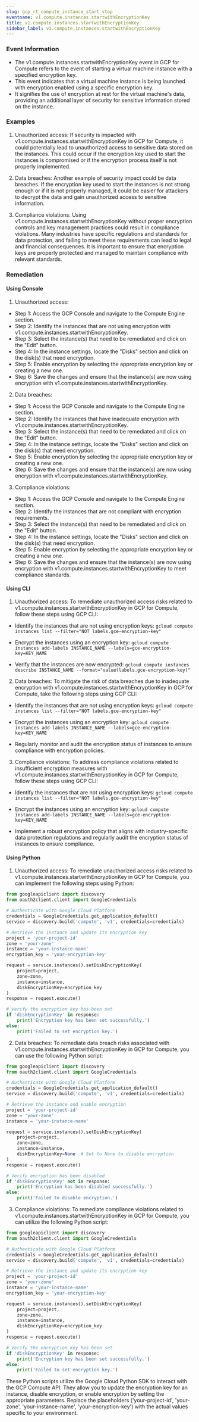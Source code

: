 ```yaml
--- 
slug: gcp_rt_compute_instance_start_stop
eventname: v1.compute.instances.startwithEncryptionKey
title: v1.compute.instances.startwithEncryptionKey
sidebar_label: v1.compute.instances.startwithEncryptionKey
---
```

                       
### Event Information

- The v1.compute.instances.startwithEncryptionKey event in GCP for Compute refers to the event of starting a virtual machine instance with a specified encryption key.
- This event indicates that a virtual machine instance is being launched with encryption enabled using a specific encryption key.
- It signifies the use of encryption at rest for the virtual machine's data, providing an additional layer of security for sensitive information stored on the instance.


### Examples

1. Unauthorized access: If security is impacted with v1.compute.instances.startwithEncryptionKey in GCP for Compute, it could potentially lead to unauthorized access to sensitive data stored on the instances. This could occur if the encryption key used to start the instances is compromised or if the encryption process itself is not properly implemented.

2. Data breaches: Another example of security impact could be data breaches. If the encryption key used to start the instances is not strong enough or if it is not properly managed, it could be easier for attackers to decrypt the data and gain unauthorized access to sensitive information.

3. Compliance violations: Using v1.compute.instances.startwithEncryptionKey without proper encryption controls and key management practices could result in compliance violations. Many industries have specific regulations and standards for data protection, and failing to meet these requirements can lead to legal and financial consequences. It is important to ensure that encryption keys are properly protected and managed to maintain compliance with relevant standards.

### Remediation

#### Using Console

1. Unauthorized access:
- Step 1: Access the GCP Console and navigate to the Compute Engine section.
- Step 2: Identify the instances that are not using encryption with v1.compute.instances.startwithEncryptionKey.
- Step 3: Select the instance(s) that need to be remediated and click on the "Edit" button.
- Step 4: In the instance settings, locate the "Disks" section and click on the disk(s) that need encryption.
- Step 5: Enable encryption by selecting the appropriate encryption key or creating a new one.
- Step 6: Save the changes and ensure that the instance(s) are now using encryption with v1.compute.instances.startwithEncryptionKey.

2. Data breaches:
- Step 1: Access the GCP Console and navigate to the Compute Engine section.
- Step 2: Identify the instances that have inadequate encryption with v1.compute.instances.startwithEncryptionKey.
- Step 3: Select the instance(s) that need to be remediated and click on the "Edit" button.
- Step 4: In the instance settings, locate the "Disks" section and click on the disk(s) that need encryption.
- Step 5: Enable encryption by selecting the appropriate encryption key or creating a new one.
- Step 6: Save the changes and ensure that the instance(s) are now using encryption with v1.compute.instances.startwithEncryptionKey.

3. Compliance violations:
- Step 1: Access the GCP Console and navigate to the Compute Engine section.
- Step 2: Identify the instances that are not compliant with encryption requirements.
- Step 3: Select the instance(s) that need to be remediated and click on the "Edit" button.
- Step 4: In the instance settings, locate the "Disks" section and click on the disk(s) that need encryption.
- Step 5: Enable encryption by selecting the appropriate encryption key or creating a new one.
- Step 6: Save the changes and ensure that the instance(s) are now using encryption with v1.compute.instances.startwithEncryptionKey to meet compliance standards.

#### Using CLI

1. Unauthorized access: To remediate unauthorized access risks related to v1.compute.instances.startwithEncryptionKey in GCP for Compute, follow these steps using GCP CLI:

- Identify the instances that are not using encryption keys:
  `gcloud compute instances list --filter="NOT labels.gce-encryption-key"`

- Encrypt the instances using an encryption key:
  `gcloud compute instances add-labels INSTANCE_NAME --labels=gce-encryption-key=KEY_NAME`

- Verify that the instances are now encrypted:
  `gcloud compute instances describe INSTANCE_NAME --format="value(labels.gce-encryption-key)"`

2. Data breaches: To mitigate the risk of data breaches due to inadequate encryption with v1.compute.instances.startwithEncryptionKey in GCP for Compute, take the following steps using GCP CLI:

- Identify the instances that are not using encryption keys:
  `gcloud compute instances list --filter="NOT labels.gce-encryption-key"`

- Encrypt the instances using an encryption key:
  `gcloud compute instances add-labels INSTANCE_NAME --labels=gce-encryption-key=KEY_NAME`

- Regularly monitor and audit the encryption status of instances to ensure compliance with encryption policies.

3. Compliance violations: To address compliance violations related to insufficient encryption measures with v1.compute.instances.startwithEncryptionKey in GCP for Compute, follow these steps using GCP CLI:

- Identify the instances that are not using encryption keys:
  `gcloud compute instances list --filter="NOT labels.gce-encryption-key"`

- Encrypt the instances using an encryption key:
  `gcloud compute instances add-labels INSTANCE_NAME --labels=gce-encryption-key=KEY_NAME`

- Implement a robust encryption policy that aligns with industry-specific data protection regulations and regularly audit the encryption status of instances to ensure compliance.

#### Using Python

1. Unauthorized access: To remediate unauthorized access risks related to v1.compute.instances.startwithEncryptionKey in GCP for Compute, you can implement the following steps using Python:

```python
from googleapiclient import discovery
from oauth2client.client import GoogleCredentials

# Authenticate with Google Cloud Platform
credentials = GoogleCredentials.get_application_default()
service = discovery.build('compute', 'v1', credentials=credentials)

# Retrieve the instance and update its encryption key
project = 'your-project-id'
zone = 'your-zone'
instance = 'your-instance-name'
encryption_key = 'your-encryption-key'

request = service.instances().setDiskEncryptionKey(
    project=project,
    zone=zone,
    instance=instance,
    diskEncryptionKey=encryption_key
)
response = request.execute()

# Verify the encryption key has been set
if 'diskEncryptionKey' in response:
    print('Encryption key has been set successfully.')
else:
    print('Failed to set encryption key.')
```

2. Data breaches: To remediate data breach risks associated with v1.compute.instances.startwithEncryptionKey in GCP for Compute, you can use the following Python script:

```python
from googleapiclient import discovery
from oauth2client.client import GoogleCredentials

# Authenticate with Google Cloud Platform
credentials = GoogleCredentials.get_application_default()
service = discovery.build('compute', 'v1', credentials=credentials)

# Retrieve the instance and enable encryption
project = 'your-project-id'
zone = 'your-zone'
instance = 'your-instance-name'

request = service.instances().setDiskEncryptionKey(
    project=project,
    zone=zone,
    instance=instance,
    diskEncryptionKey=None  # Set to None to disable encryption
)
response = request.execute()

# Verify encryption has been disabled
if 'diskEncryptionKey' not in response:
    print('Encryption has been disabled successfully.')
else:
    print('Failed to disable encryption.')
```

3. Compliance violations: To remediate compliance violations related to v1.compute.instances.startwithEncryptionKey in GCP for Compute, you can utilize the following Python script:

```python
from googleapiclient import discovery
from oauth2client.client import GoogleCredentials

# Authenticate with Google Cloud Platform
credentials = GoogleCredentials.get_application_default()
service = discovery.build('compute', 'v1', credentials=credentials)

# Retrieve the instance and update its encryption key
project = 'your-project-id'
zone = 'your-zone'
instance = 'your-instance-name'
encryption_key = 'your-encryption-key'

request = service.instances().setDiskEncryptionKey(
    project=project,
    zone=zone,
    instance=instance,
    diskEncryptionKey=encryption_key
)
response = request.execute()

# Verify the encryption key has been set
if 'diskEncryptionKey' in response:
    print('Encryption key has been set successfully.')
else:
    print('Failed to set encryption key.')
```

These Python scripts utilize the Google Cloud Python SDK to interact with the GCP Compute API. They allow you to update the encryption key for an instance, disable encryption, or enable encryption by setting the appropriate parameters. Replace the placeholders ('your-project-id', 'your-zone', 'your-instance-name', 'your-encryption-key') with the actual values specific to your environment.


 